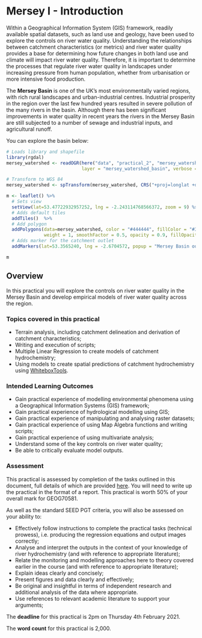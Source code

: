 # Mersey I - Introduction {#SecondPractical}

Within a Geographical Information System (GIS) framework, readily available spatial datasets, such as land use and geology, have been used to explore the controls on river water quality. Understanding the relationships between catchment characteristics (or metrics) and river water quality provides a base for determining how future changes in both land use and climate will impact river water quality. Therefore, it is important to determine the processes that regulate river water quality in landscapes under increasing pressure from human population, whether from urbanisation or more intensive food production.

The **Mersey Basin** is one of the UK’s most environmentally varied regions, with rich rural landscapes and urban-industrial centres. Industrial prosperity in the region over the last few hundred years resulted in severe pollution of the many rivers in the basin. Although there has been significant improvements in water quality in recent years the rivers in the Mersey Basin are still subjected to a number of sewage and industrial inputs, and agricultural runoff.

You can explore the basin below:

```r

# Loads library and shapefile
library(rgdal)
mersey_watershed <- readOGR(here("data", "practical_2", "mersey_watershed_basin.shp"), 
                            layer = "mersey_watershed_basin", verbose = FALSE)

# Transform to WGS 84
mersey_watershed <- spTransform(mersey_watershed, CRS("+proj=longlat +datum=WGS84"))

m <- leaflet() %>%
  # Sets view
  setView(lat=53.47722932957252, lng = -2.243114768566372, zoom = 9) %>%
  # Adds default tiles
  addTiles()  %>%
  # Add polygon
  addPolygons(data=mersey_watershed, color = "#444444", fillColor = "#33b9ff", 
              weight = 1, smoothFactor = 0.5, opacity = 0.9, fillOpacity = 0.3) %>%
  # Adds marker for the catchment outlet
  addMarkers(lat=53.3565240, lng = -2.6704572, popup = "Mersey Basin outlet")

m
```

## Overview

In this practical you will explore the controls on river water quality in the Mersey
Basin and develop empirical models of river water quality across the region.

### Topics covered in this practical

- Terrain analysis, including catchment delineation and derivation of catchment characteristics;
- Writing and execution of scripts;
- Multiple Linear Regression to create models of catchment hydrochemistry;
- Using models to create spatial predictions of catchment hydrochemistry using [WhiteboxTools](https://jblindsay.github.io/wbt_book/intro.html).

### Intended Learning Outcomes

- Gain practical experience of modelling environmental phenomena using a Geographical Information Systems (GIS) framework;
- Gain practical experience of hydrological modelling using GIS;
- Gain practical experience of manipulating and analysing raster datasets;
- Gain practical experience of using Map Algebra functions and writing scripts;
- Gain practical experience of using multivariate analysis;
- Understand some of the key controls on river water quality;
- Be able to critically evaluate model outputs.

### Assessment

This practical is assessed by completion of the tasks outlined in this document, full details of which are provided [here](#Assessment). You will need to write up the practical in the format of a report. This practical is worth 50% of your overall mark for GEOG70581. 

As well as the standard SEED PGT criteria, you will also be assessed on your ability to:

- Effectively follow instructions to complete the practical tasks (technical prowess), i.e. producing the regression equations and output images correctly; 
- Analyse and interpret the outputs in the context of your knowledge of river hydrochemistry (and with reference to appropriate literature); 
- Relate the monitoring and modelling approaches here to theory covered earlier in the course (and with reference to appropriate literature);
- Explain ideas clearly and concisely; 
- Present figures and data clearly and effectively; 
- Be original and insightful in terms of independent research and additional analysis of the data where appropriate.
- Use references to relevant academic literature to support your arguments;


<div align="center">The **deadline** for this practical is 2pm on Thursday 4th February 2021.

The **word count** for this practical is 2,000.</div>
